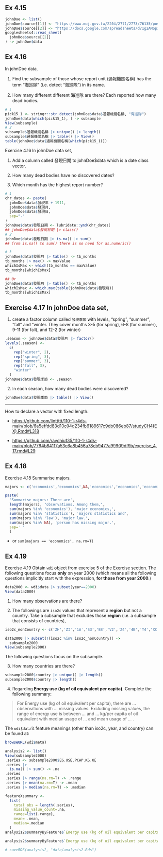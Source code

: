 ## Ex 4.15

```r
johnDoe <- list()
johnDoe$source[[1]] <- "https://www.moj.gov.tw/2204/2771/2773/76135/post"
johnDoe$source[[2]] <- "https://docs.google.com/spreadsheets/d/1g2AMop133lCAsmdPhsH3lA-tjiY5fkGIqXqwdknwEVk/edit?usp=sharing"
googlesheets4::read_sheet(
  johnDoe$source[[2]]
) -> johnDoe$data
```

## Ex 4.16

In johnDoe data,

1. Find the subsample of those whose report unit (通報機關名稱) has the term “海巡隊” (i.e. detect “海巡隊”) in its name.

2. How many different different 海巡隊 are there? Each reported how many dead bodies.

```r
# 1
pick15_1 <- stringr::str_detect(johnDoe$data$通報機關名稱, "海巡隊")
johnDoe$data[which(pick15_1), ] -> subsample
View(subsample)
# 2
subsample$通報機關名稱 |> unique() |> length()
subsample$通報機關名稱 |> table() |> View()
table(johnDoe$data$通報機關名稱[which(pick15_1)])
```

Exercise 4.16 In johnDoe data set,

1. Add a column called 發現日期 to johnDoe$data which is a date class vector.

2. How many dead bodies have no discovered dates?

3. Which month has the highest report number?

```r
# 1
chr_dates <- paste(
  johnDoe$data$發現年 + 1911, 
  johnDoe$data$發現月, 
  johnDoe$data$發現日, 
  sep="-"
)
johnDoe$data$發現日期 <- lubridate::ymd(chr_dates)
## johnDoe$data$發現日期 |> class()
# 2
johnDoe$data$發現日期 |> is.na() |> sum()
## from is.na() to sum() there is no need for as.numeric()

# 3
johnDoe$data$發現月 |> table() -> tb_months
tb_months |> max() -> maxValue
whichIsMax <- which(tb_months == maxValue)
tb_months[whichIsMax]

## Or
johnDoe$data$發現月 |> table() -> tb_months
whichIsMax <- which.max(table(johnDoe$data$發現月))
tb_months[whichIsMax]
```

## Exercise 4.17 In johnDoe data set,


  1. create a factor column called `發現季節` with levels, "spring", "summer", "fall" and "winter. They cover months 3-5 (for spring), 6-8 (for summer), 9-11 (for fall), and 12-2 (for winter)

```r
.season <- johnDoe$data$發現月 |> factor()
levels(.season) <-
  c(
    rep("winter", 2),
    rep("spring", 3),
    rep("summer", 3),
    rep("fall", 3),
    "winter"
  )
johnDoe$data$發現季節 <- .season
```

  2. In each season, how many dead bodies were discovered?

```r
johnDoe$data$發現季節 |> table() |> View()
```

***

How to declare a vector with fixed length.

  * <https://github.com/linttttt/110-1-r4ds-main/blob/6a5effdd83d10c04d234fb6189617c9db086eb87/studyCH4(EX).Rmd#L318>
  
  * <https://github.com/raychiu135/110-1-r4ds-main/blob/7764b84117a53c6a8b456a78eb9477a99909df9b/exercise_4.17.rmd#L29>

## Ex 4.18

Exercise 4.18 Summarise majors.

```r
majors <- c('economics','economics',NA,'economics','economics','economics','economics','statistics','law','economics','law')

paste(
  'Summarise majors: There are', 
  length(majors), 'observations. Among them,', 
  sum(majors %in% 'economics'), 'major economics,', 
  sum(majors %in% 'statistics'), 'majors statistics and', 
  sum(majors %in% 'law'), 'major law.', 
  sum(majors %in% NA), 'person has missing major.', 
  sep=' '
  )
```

  * or `sum(majors == 'economics', na.rm=T)`

## Ex 4.19

Exercise 4.19 Obtain `wdi` object from exercise 5 of the Exercise section. The following questions focus **only** on year 2000 (which means all the following questions implicitly start with the expression, **for those from year 2000**.)

```r
data2000 <- wdi$data |> subset(year==2000)
View(data2000)
```

  1. How many observations are there?
  
  2. The followings are `iso2c` values that represent a **region** but not a country. Take a subsample that excludes those **region** (i.e. a subsample that consists of countries),

```r
iso2c_nonCountry <- c('ZH','ZI','1A','S3','B8','V2','Z4','4E','T4','XC','Z7','7E','T7','EU','F1','XE','XD','XF','ZT','XH','XI','XG','V3','ZJ','XJ','T2','XL','XO','XM','XN','ZQ','XQ','T3','XP','XU','XY','OE','S4','S2','V4','V1','S1','8S','T5','ZG','ZF','T6','XT','1W')
```
  
```r
data2000 |> subset(!(iso2c %in% iso2c_nonCountry)) -> 
  subsample2000
View(subsample2000)
```

The following questions focus on the subsample. 

  3. How many countries are there?

```r
subsample2000$country |> unique() |> length()
subsample2000$country |> length()
```


  4. Regarding **Energy use (kg of oil equivalent per capita)**. Complete the following summary:

> For Energy use (kg of oil equivalent per capita), there are ... observations with ... missing values. Excluding missing values, the range of energy use is between ... and ... kg/per capita of oil equivalent with median usage of ... and mean usage of ... .

The `wdi$data`'s feature meanings (other than iso2c, year, and country) can be found at:
```r
browseURL(wdi$meta)
```


```r
analysis2 <- list()
View(subsample2000)
.series <- subsample2000$EG.USE.PCAP.KG.OE
.series |>
  is.na() |> sum() -> .na
.series
.series |> range(na.rm=T) -> .range
.series |> mean(na.rm=T) -> .mean
.series |> median(na.rm=T) -> .median

featureXsummary <- 
  list(
    total_obs = length(.series),
    missing_value_count=.na,
    range=list(.range),
    mean= .mean,
    median=.median
  )
analysis2$summaryByFeature$`Energy use (kg of oil equivalent per capita)`$description <- featureXsummary |> list2DF()

analysis2$summaryByFeature$`Energy use (kg of oil equivalent per capita)`$description 

# saveRDS(analysis2, "data/analysis2.Rds")
```

